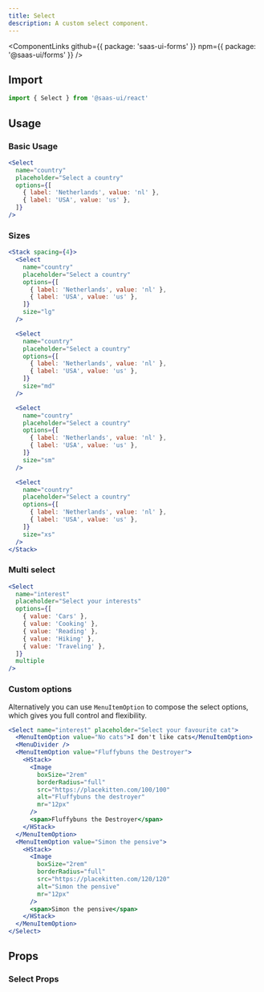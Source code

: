 ```yaml
---
title: Select
description: A custom select component.
---
```


<ComponentLinks
  github={{ package: 'saas-ui-forms' }}
  npm={{ package: '@saas-ui/forms' }}
/>

## Import

```ts
import { Select } from '@saas-ui/react'
```

## Usage

### Basic Usage

```jsx
<Select
  name="country"
  placeholder="Select a country"
  options={[
    { label: 'Netherlands', value: 'nl' },
    { label: 'USA', value: 'us' },
  ]}
/>
```

### Sizes

```jsx
<Stack spacing={4}>
  <Select
    name="country"
    placeholder="Select a country"
    options={[
      { label: 'Netherlands', value: 'nl' },
      { label: 'USA', value: 'us' },
    ]}
    size="lg"
  />

  <Select
    name="country"
    placeholder="Select a country"
    options={[
      { label: 'Netherlands', value: 'nl' },
      { label: 'USA', value: 'us' },
    ]}
    size="md"
  />

  <Select
    name="country"
    placeholder="Select a country"
    options={[
      { label: 'Netherlands', value: 'nl' },
      { label: 'USA', value: 'us' },
    ]}
    size="sm"
  />

  <Select
    name="country"
    placeholder="Select a country"
    options={[
      { label: 'Netherlands', value: 'nl' },
      { label: 'USA', value: 'us' },
    ]}
    size="xs"
  />
</Stack>
```

### Multi select

```jsx
<Select
  name="interest"
  placeholder="Select your interests"
  options={[
    { value: 'Cars' },
    { value: 'Cooking' },
    { value: 'Reading' },
    { value: 'Hiking' },
    { value: 'Traveling' },
  ]}
  multiple
/>
```

### Custom options

Alternatively you can use `MenuItemOption` to compose the select options, which gives you full control and flexibility.

```jsx
<Select name="interest" placeholder="Select your favourite cat">
  <MenuItemOption value="No cats">I don't like cats</MenuItemOption>
  <MenuDivider />
  <MenuItemOption value="Fluffybuns the Destroyer">
    <HStack>
      <Image
        boxSize="2rem"
        borderRadius="full"
        src="https://placekitten.com/100/100"
        alt="Fluffybuns the destroyer"
        mr="12px"
      />
      <span>Fluffybuns the Destroyer</span>
    </HStack>
  </MenuItemOption>
  <MenuItemOption value="Simon the pensive">
    <HStack>
      <Image
        boxSize="2rem"
        borderRadius="full"
        src="https://placekitten.com/120/120"
        alt="Simon the pensive"
        mr="12px"
      />
      <span>Simon the pensive</span>
    </HStack>
  </MenuItemOption>
</Select>
```

## Props

### Select Props

